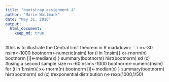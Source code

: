 ```yaml
---
title: "bootstrap assignment 4"
author: "Marie Wallmark"
date: "May 31, 2016"
output: 
  html_document:
    keep_md: true
---
```

#this is to illustrate the Central limit theorem in R markdown:
```r
n<-30
nsim<-1000
bootnorm<-numeric(nsim)
for (i in 1:nsim){
  x<-rnorm(n)
  bootnorm [i]<-median(x)
}
summary(bootnorm)
hist(bootnorm)
sd (x)
#using a second sample size
n<-60
nsim<-1000
bootnorm<-numeric(nsim)
for (i in 1:nsim){
  x<-rnorm(n)
  bootnorm [i]<-median(x)
}
summary(bootnorm)
hist(bootnorm)
sd (x)
#exponential distribution
n<-rexp(1000,1/50)


